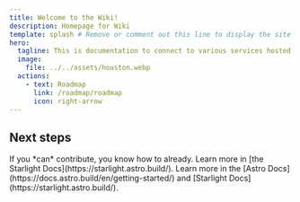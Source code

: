 ```yaml
---
title: Welcome to the Wiki!
description: Homepage for Wiki
template: splash # Remove or comment out this line to display the site sidebar on this page.
hero:
  tagline: This is documentation to connect to various services hosted on this platform. 
  image:
    file: ../../assets/houston.webp
  actions:
    - text: Roadmap
      link: /roadmap/roadmap
      icon: right-arrow
---
```



## Next steps

<CardGrid stagger>
	<Card title="To contribute" icon="pencil">
		If you *can* contribute, you know how to already. 
	</Card>
	<Card title="Read the docs" icon="open-book">
		Learn more in [the Starlight Docs](https://starlight.astro.build/).
	</Card>
	<Card title="Built with Astro + Starlight" icon="setting">
		Learn more in the [Astro Docs](https://docs.astro.build/en/getting-started/) and [Starlight Docs](https://starlight.astro.build/).
	</Card>
</CardGrid>
